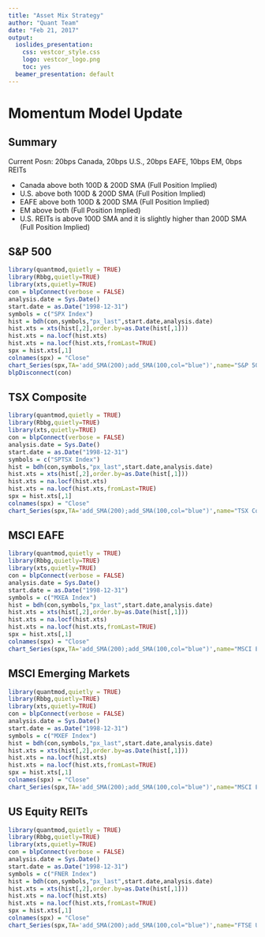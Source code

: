 ```yaml
---
title: "Asset Mix Strategy"
author: "Quant Team"
date: "Feb 21, 2017"
output:
  ioslides_presentation:
    css: vestcor_style.css
    logo: vestcor_logo.png
    toc: yes
  beamer_presentation: default
---
```

# Momentum Model Update

## Summary

Current Posn: 20bps Canada, 20bps U.S., 20bps EAFE, 10bps EM, 0bps REITs

-  Canada above both 100D & 200D SMA (Full Position Implied)
-  U.S. above both 100D & 200D SMA (Full Position Implied)
-  EAFE above both 100D & 200D SMA (Full Position Implied)
-  EM above both (Full Position Implied)
-  U.S. REITs is above 100D SMA and it is slightly higher than 200D SMA (Full Position Implied)


## S&P 500 {#myStyle}

```r
library(quantmod,quietly = TRUE)
library(Rbbg,quietly=TRUE)
library(xts,quietly=TRUE)
con = blpConnect(verbose = FALSE)
analysis.date = Sys.Date()
start.date = as.Date("1998-12-31")
symbols = c("SPX Index")
hist = bdh(con,symbols,"px_last",start.date,analysis.date)
hist.xts = xts(hist[,2],order.by=as.Date(hist[,1]))
hist.xts = na.locf(hist.xts)
hist.xts = na.locf(hist.xts,fromLast=TRUE)
spx = hist.xts[,1]
colnames(spx) = "Close"
chart_Series(spx,TA='add_SMA(200);add_SMA(100,col="blue")',name="S&P 500 Index")
blpDisconnect(con)
```

## TSX Composite {#myStyle}

```r
library(quantmod,quietly = TRUE)
library(Rbbg,quietly=TRUE)
library(xts,quietly=TRUE)
con = blpConnect(verbose = FALSE)
analysis.date = Sys.Date()
start.date = as.Date("1998-12-31")
symbols = c("SPTSX Index")
hist = bdh(con,symbols,"px_last",start.date,analysis.date)
hist.xts = xts(hist[,2],order.by=as.Date(hist[,1]))
hist.xts = na.locf(hist.xts)
hist.xts = na.locf(hist.xts,fromLast=TRUE)
spx = hist.xts[,1]
colnames(spx) = "Close"
chart_Series(spx,TA='add_SMA(200);add_SMA(100,col="blue")',name="TSX Composite Index")
```


## MSCI EAFE {#myStyle}

```r
library(quantmod,quietly = TRUE)
library(Rbbg,quietly=TRUE)
library(xts,quietly=TRUE)
con = blpConnect(verbose = FALSE)
analysis.date = Sys.Date()
start.date = as.Date("1998-12-31")
symbols = c("MXEA Index")
hist = bdh(con,symbols,"px_last",start.date,analysis.date)
hist.xts = xts(hist[,2],order.by=as.Date(hist[,1]))
hist.xts = na.locf(hist.xts)
hist.xts = na.locf(hist.xts,fromLast=TRUE)
spx = hist.xts[,1]
colnames(spx) = "Close"
chart_Series(spx,TA='add_SMA(200);add_SMA(100,col="blue")',name="MSCI EAFE Index")
```


## MSCI Emerging Markets {#myStyle}

```r
library(quantmod,quietly = TRUE)
library(Rbbg,quietly=TRUE)
library(xts,quietly=TRUE)
con = blpConnect(verbose = FALSE)
analysis.date = Sys.Date()
start.date = as.Date("1998-12-31")
symbols = c("MXEF Index")
hist = bdh(con,symbols,"px_last",start.date,analysis.date)
hist.xts = xts(hist[,2],order.by=as.Date(hist[,1]))
hist.xts = na.locf(hist.xts)
hist.xts = na.locf(hist.xts,fromLast=TRUE)
spx = hist.xts[,1]
colnames(spx) = "Close"
chart_Series(spx,TA='add_SMA(200);add_SMA(100,col="blue")',name="MSCI EM Index")
```

## US Equity REITs {#myStyle}

```r
library(quantmod,quietly = TRUE)
library(Rbbg,quietly=TRUE)
library(xts,quietly=TRUE)
con = blpConnect(verbose = FALSE)
analysis.date = Sys.Date()
start.date = as.Date("1998-12-31")
symbols = c("FNER Index")
hist = bdh(con,symbols,"px_last",start.date,analysis.date)
hist.xts = xts(hist[,2],order.by=as.Date(hist[,1]))
hist.xts = na.locf(hist.xts)
hist.xts = na.locf(hist.xts,fromLast=TRUE)
spx = hist.xts[,1]
colnames(spx) = "Close"
chart_Series(spx,TA='add_SMA(200);add_SMA(100,col="blue")',name="FTSE US Equity REIT Index")
```

